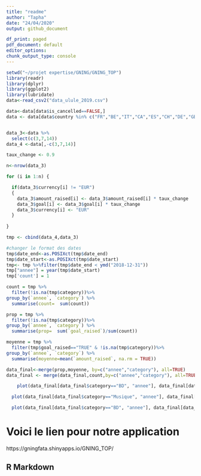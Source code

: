 ```yaml
---
title: "readme"
author: "Tapha"
date: "24/04/2020"
output: github_document

df_print: paged
pdf_document: default
editor_options:
chunk_output_type: console
---
```




```r
setwd("~/projet expertise/GNING/GNING_TOP")
library(readr)
library(dplyr)
library(ggplot2)
library(lubridate)
data<-read_csv2("data_ulule_2019.csv")
```



```r

data<-data[data$is_cancelled==FALSE,]
data <- data[data$country %in% c("FR","BE","IT","CA","ES","CH","DE","GB"),]


data_3<-data %>% 
  select(c(3,7,14))
data_4 <-data[,-c(3,7,14)]

taux_change <- 0.9

n<-nrow(data_3)

for (i in 1:n) {

  if(data_3$currency[i] != "EUR")
  {
    data_3$amount_raised[i] <- data_3$amount_raised[i] * taux_change
    data_3$goal[i] <- data_3$goal[i] * taux_change
    data_3$currency[i] <- "EUR"
  }
  
}

tmp <- cbind(data_4,data_3)

#changer le format des dates
tmp$date_end<-as.POSIXct(tmp$date_end)
tmp$date_start<-as.POSIXct(tmp$date_start)
tmp<- tmp %>%filter(tmp$date_end < ymd("2018-12-31"))
tmp["annee"] = year(tmp$date_start)
tmp['count'] = 1 

count = tmp %>% 
  filter(!is.na(tmp$category))%>% 
group_by(`annee`, `category`) %>% 
  summarise(count=  sum(count))

prop = tmp %>% 
  filter(!is.na(tmp$category))%>% 
group_by(`annee`, `category`) %>% 
  summarise(prop=  sum(`goal_raised`)/sum(count))

moyenne = tmp %>% 
  filter(tmp$goal_raised=="TRUE" & !is.na(tmp$category))%>% 
group_by(`annee`, `category`) %>% 
  summarise(moyenne=mean(`amount_raised`, na.rm = TRUE))

data_final<-merge(prop,moyenne, by=c("annee","category"), all=TRUE)
data_final <- merge(data_final,count,by=c("annee","category"), all=TRUE)
```


```r


    plot(data_final[data_final$category=="BD", "annee"], data_final[data_final$category=="BD", "count"],type = "l")
```


```r
  plot(data_final[data_final$category=="Musique", "annee"], data_final[data_final$category=="Musique", "moyenne"],type = "l")
```

```r
  plot(data_final[data_final$category=="BD", "annee"], data_final[data_final$category=="BD", "prop"],type = "l")
```

# Voici le lien pour notre application

 https://gningfata.shinyapps.io/GNING_TOP/
 
 
## R Markdown


